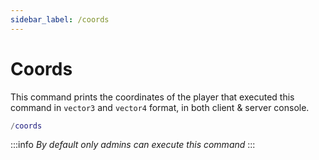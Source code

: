 ```yaml
---
sidebar_label: /coords
---
```


# Coords

This command prints the coordinates of the player that executed this command in `vector3` and `vector4` format, in both client & server console.

```lua
/coords
```

:::info
_By default only admins can execute this command_
:::
